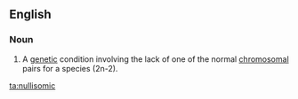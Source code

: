==English==

===Noun===
{{en-noun}}

# {{lb|en|genetics}} A [[genetic]] condition involving the lack of one of the normal [[chromosomal]] pairs for a species (2n-2).

[[ta:nullisomic]]